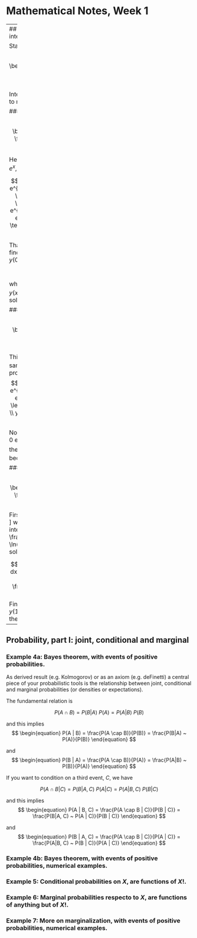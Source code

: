 Mathematical Notes, Week 1
========================================================

---
## ODEs, part I: linear f.o. ODEs and integrating factors


Standard form:

$$
\begin{equation}\label{folstandardform}
\frac{d y}{d x} + P(x) y = Q(x)
\end{equation}
$$

Integrating factor: $IF := e^{\int P(x) dx}$. Use it to multiply both sides of the equation.


### Example 1

$$
\begin{equation}\label{odeexample1}
\frac{dy}{dx} + y = x, \qquad y(0)=0
\end{equation}
$$

Here $P(x)$ is simply 1, then $IF=e^{\int 1 dx} = e^{x}$, so the equation becomes

$$
\begin{align*}
\frac{dy}{dx} e^{x} + e^{x} y = & x e^{x} \\
\frac{d \left(y e^{x} \right)}{dx}   = & x e^{x} \\
\int \frac{d \left(y e^{x} \right)}{dx} dx   = & \int x e^{x} dx \\
y e^{x}    = & \int x e^{x} dx \\
y e^{x}    = &   e^{x} x - e^{x} + C \qquad \text{(integration by parts)} \\
y(x) = &   x - 1 + C e^{-x}  \\
\end{align*}
$$

That's the general solution. Next, we find the particular solution implied by $y(0)=0$:

$$
 y(0) = 0 - 1 + C e^{-0} = -1+C = 0  
$$
which implies that $C=1$ and therefore $y(x) =   x - 1 +  e^{-x}$ is our particular solution.

### Example 2

$$
\begin{equation}\label{odeexample2}
\frac{dy}{dx} + y = e^{-x}, \qquad y(0)=1
\end{equation}
$$

This has the same P(x) and hence the same integrating factor $IF=e^{x}$. So we proceed this way:
$$
\begin{align*}
\frac{dy}{dx} e^{x} + e^{x} y = & e^{-x} e^{x} \\
\frac{d \left(y e^{x} \right)}{dx}   = &  1 \\
\int \frac{d \left(y e^{x} \right)}{dx} dx   = & \int 1 dx \\
y e^{x}    = &   x + C  \\
y(x) = &   x e^{-x} + C e^{-x}  \\
\end{align*}
$$

Now, for the particular solution:
\[
y(0) =  0 e^{-0} + C e^{0} = C =1
\]

therefore the particular solution becomes $y(x) =   x e^{-x} +  e^{-x}$.

### Example 3

$$
\begin{equation}\label{odeexample3}
x \frac{dy}{dx} + 2 y = 10 x^2, \qquad y(1)=3
\end{equation}
$$

First, get it to standard form
\[
 \frac{dy}{dx} + \frac{2}{x} y = 10 x
\]
where $P(x)=\frac{2}{x}$ . The integrating factor is $IF = e^{2 \int \frac{1}{x} dx } =  e^{2 \ln(x)}=e^{ \ln(x^2)}= x^2$. Let's find the general solution:

$$
\begin{align}
x^2 y = & \int x^2 10 x dx  \\
x^2 y = & 10 \frac{1}{4} x^4  \\
x^2 y = & \frac{10}{4} x^4 + C \\
y = & \frac{5}{2} x^2 + C x^{-2}
\end{align}
$$
Finally the particular solition implied by $y(1)=3$:
\[
y(1) = \frac{5}{2} + C = 3 \Rightarrow C = \frac{1}{2}
\]
therefore
\[
y = \frac{1}{2}(5 x^2 + x^{-2})
\]


---
## Probability, part I: joint, conditional and marginal

### Example 4a: Bayes theorem, with events of positive probabilities.

As derived result (e.g. Kolmogorov) or as an axiom (e.g. deFinetti) a central piece of your probabilistic tools is the relationship between joint, conditional and marginal probabilities (or densities or expectations).

The fundamental relation is

$$
\begin{equation}
P(A \cap B) = P(B|A) ~ P(A) = P(A|B) ~ P(B)
\end{equation}
$$

and this implies
$$
\begin{equation}
P(A | B) = \frac{P(A \cap B)}{P(B)} = \frac{P(B|A) ~ P(A)}{P(B)}
\end{equation}
$$

and
$$
\begin{equation}
P(B | A) = \frac{P(A \cap B)}{P(A)} = \frac{P(A|B) ~ P(B)}{P(A)}
\end{equation}
$$


If you want to condition on a third event, $C$, we have

$$
\begin{equation}
P(A \cap B | C) = P(B|A, C) ~ P(A | C) = P(A|B, C) ~ P(B | C)
\end{equation}
$$

and this implies
$$
\begin{equation}
P(A | B, C) = \frac{P(A \cap B | C)}{P(B | C)} = \frac{P(B|A, C) ~ P(A | C)}{P(B | C)}
\end{equation}
$$

and
$$
\begin{equation}
P(B | A, C) = \frac{P(A \cap B | C)}{P(A | C)} = \frac{P(A|B, C) ~ P(B | C)}{P(A | C)}
\end{equation}
$$

### Example 4b: Bayes theorem, with events of positive probabilities, numerical examples.

### Example 5: Conditional probabilities on $X$, are functions of $X$!. 

### Example 6: Marginal probabilities respecto to $X$, are functions of anything **but** of $X$!.

### Example 7: More on marginalization, with events of positive probabilities, numerical examples.